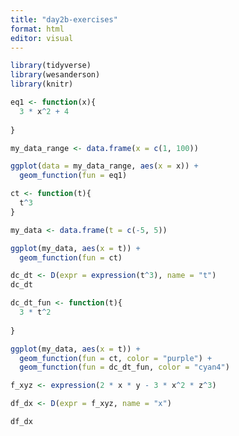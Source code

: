```yaml
---
title: "day2b-exercises"
format: html
editor: visual
---
```


```r
library(tidyverse)
library(wesanderson)
library(knitr)

```
```r
eq1 <- function(x){
  3 * x^2 + 4
  
}

my_data_range <- data.frame(x = c(1, 100))
```

```r
ggplot(data = my_data_range, aes(x = x)) +
  geom_function(fun = eq1)


```

```r
ct <- function(t){
  t^3
}

my_data <- data.frame(t = c(-5, 5))

ggplot(my_data, aes(x = t)) +
  geom_function(fun = ct)
```
```r
dc_dt <- D(expr = expression(t^3), name = "t")
dc_dt

dc_dt_fun <- function(t){
  3 * t^2
  
}
```
```r
ggplot(my_data, aes(x = t)) +
  geom_function(fun = ct, color = "purple") +
  geom_function(fun = dc_dt_fun, color = "cyan4")

```

```r
f_xyz <- expression(2 * x * y - 3 * x^2 * z^3)

df_dx <- D(expr = f_xyz, name = "x")

df_dx

```

